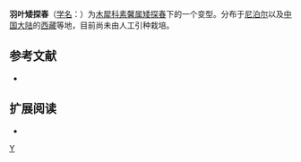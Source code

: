 {{Speciesbox 
| genus = Jasminum
| species = humile
| status = NE
| status_system = IUCN3.1
| authority =  (Lindl.) P. S. Green
}}

'''羽叶矮探春'''（[[学名|学名]]：{{lang|la|'''''Jasminum humile'' f. ''wallichianum'''''}}）为[[木犀科|木犀科]][[素馨属|素馨属]][[矮探春|矮探春]]下的一个变型。分布于[[尼泊尔|尼泊尔]]以及[[中国大陆|中国大陆]]的[[西藏|西藏]]等地，目前尚未由人工引种栽培。

== 参考文献 ==
{{refbegin}}
* {{CPNI| zh=羽叶矮探春 | id=299-30042 | binomial=Jasminum humile | authority=(Lindl.) P. S. Green | form=wallichianum | accessdate=2013-01-17}}
{{refend}}

== 扩展阅读 ==
{{refbegin}}
* {{wikispecies-inline|Jasminum humile f. wallichianum|羽叶矮探春}}
{{refend}}
{{Taxonbar|from=Q15231006}}

[[Category:素馨属|Y]]